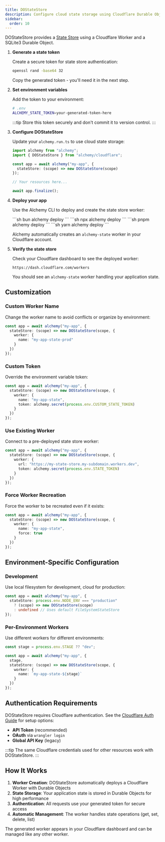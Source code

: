 ```yaml
---
title: DOStateStore
description: Configure cloud state storage using Cloudflare Durable Objects for high-performance, distributed state management with Alchemy.
sidebar:
  order: 10
---
```



DOStateStore provides a [State Store](/concepts/state-store) using a Cloudflare Worker and a SQLite3 Durable Object.

<Steps>

1. **Generate a state token**

   Create a secure token for state store authentication:

   ```sh
   openssl rand -base64 32
   ```

   Copy the generated token - you'll need it in the next step.

2. **Set environment variables**

   Add the token to your environment:

   ```sh
   # .env
   ALCHEMY_STATE_TOKEN=your-generated-token-here
   ```

   :::tip
   Store this token securely and don't commit it to version control.
   :::

3. **Configure DOStateStore**

   Update your `alchemy.run.ts` to use cloud state storage:

   ```typescript
   import alchemy from "alchemy";
   import { DOStateStore } from "alchemy/cloudflare";

   const app = await alchemy("my-app", {
     stateStore: (scope) => new DOStateStore(scope)
   });

   // Your resources here...

   await app.finalize();
   ```

4. **Deploy your app**

   Use the Alchemy CLI to deploy and create the state store worker:

   <Tabs syncKey="pkgManager">
     <TabItem label="bun">
       ```sh
       bun alchemy deploy
       ```
     </TabItem>
     <TabItem label="npm">
       ```sh
       npx alchemy deploy
       ```
     </TabItem>
     <TabItem label="pnpm">
       ```sh
       pnpm alchemy deploy
       ```
     </TabItem>
     <TabItem label="yarn">
       ```sh
       yarn alchemy deploy
       ```
     </TabItem>
   </Tabs>

   Alchemy automatically creates an `alchemy-state` worker in your Cloudflare account.

5. **Verify the state store**

   Check your Cloudflare dashboard to see the deployed worker:

   ```
   https://dash.cloudflare.com/workers
   ```

   You should see an `alchemy-state` worker handling your application state.

</Steps>

## Customization

### Custom Worker Name

Change the worker name to avoid conflicts or organize by environment:

```typescript
const app = await alchemy("my-app", {
  stateStore: (scope) => new DOStateStore(scope, {
    worker: {
      name: "my-app-state-prod"
    }
  })
});
```

### Custom Token

Override the environment variable token:

```typescript
const app = await alchemy("my-app", {
  stateStore: (scope) => new DOStateStore(scope, {
    worker: {
      name: "my-app-state",
      token: alchemy.secret(process.env.CUSTOM_STATE_TOKEN)
    }
  })
});
```

### Use Existing Worker

Connect to a pre-deployed state store worker:

```typescript
const app = await alchemy("my-app", {
  stateStore: (scope) => new DOStateStore(scope, {
    worker: {
      url: "https://my-state-store.my-subdomain.workers.dev",
      token: alchemy.secret(process.env.STATE_TOKEN)
    }
  })
});
```

### Force Worker Recreation

Force the worker to be recreated even if it exists:

```typescript
const app = await alchemy("my-app", {
  stateStore: (scope) => new DOStateStore(scope, {
    worker: {
      name: "my-app-state",
      force: true
    }
  })
});
```

## Environment-Specific Configuration

### Development

Use local filesystem for development, cloud for production:

```typescript
const app = await alchemy("my-app", {
  stateStore: process.env.NODE_ENV === "production" 
    ? (scope) => new DOStateStore(scope)
    : undefined // Uses default FileSystemStateStore
});
```

### Per-Environment Workers

Use different workers for different environments:

```typescript
const stage = process.env.STAGE ?? "dev";

const app = await alchemy("my-app", {
  stage,
  stateStore: (scope) => new DOStateStore(scope, {
    worker: {
      name: `my-app-state-${stage}`
    }
  })
});
```

## Authentication Requirements

DOStateStore requires Cloudflare authentication. See the [Cloudflare Auth Guide](/guides/cloudflare) for setup options:

- **API Token** (recommended)
- **OAuth** via `wrangler login` 
- **Global API Key** (legacy)

:::tip
The same Cloudflare credentials used for other resources work with DOStateStore.
:::

## How It Works

1. **Worker Creation**: DOStateStore automatically deploys a Cloudflare Worker with Durable Objects
2. **State Storage**: Your application state is stored in Durable Objects for high performance
3. **Authentication**: All requests use your generated token for secure access
4. **Automatic Management**: The worker handles state operations (get, set, delete, list)

The generated worker appears in your Cloudflare dashboard and can be managed like any other worker. 